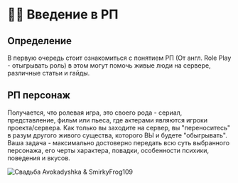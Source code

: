 # 🧑‍⚕️ Введение в РП

## Определение

В первую очередь стоит ознакомиться с понятием РП (От англ. Role Play - отыгрывать роль) в этом могут помочь живые люди на сервере, различные статьи и гайды.

## РП персонаж

Получается, что ролевая игра, это своего рода - сериал, представление, фильм или пьеса, где актерами являются игроки проекта/сервера. Как только вы заходите на сервер, вы "переноситесь" в разум другого живого существа, которого ВЫ и будете "обыгрывать". Ваша задача - максимально достоверно передать всю суть выбранного персонажа, его черты характера, повадки, особенности психики, поведения и вкусов.

![Свадьба Avokadyshka & SmirkyFrog109](/wedding.webp)
